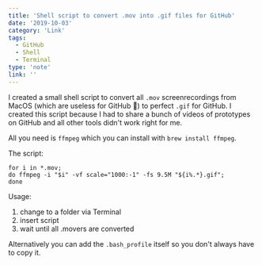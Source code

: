 ```yaml
---
title: 'Shell script to convert .mov into .gif files for GitHub'
date: '2019-10-03'
category: 'Link'
tags:
  - GitHub
  - Shell
  - Terminal
type: 'note'
link: ''
---
```


I created a small shell script to convert all `.mov` screenrecordings from MacOS (which are useless for GitHub :face_with_head_bandage:) to perfect `.gif` for GitHub.
I created this script because I had to share a bunch of videos of prototypes on GitHub and all other tools didn't work right for me.

All you need is `ffmpeg` which you can install with `brew install ffmpeg`.

The script:

```
for i in *.mov; 
do ffmpeg -i "$i" -vf scale="1000:-1" -fs 9.5M "${i%.*}.gif"; 
done
```

Usage:

1. change to a folder via Terminal
2. insert script
3. wait until all .movers are converted

Alternatively you can add the `.bash_profile` itself so you don't always have to copy it.